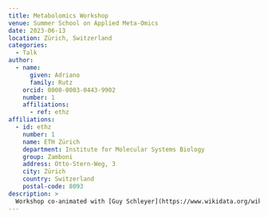 ```yaml
---
title: Metabolomics Workshop
venue: Summer School on Applied Meta-Omics
date: 2023-06-13
location: Zürich, Switzerland
categories:
  - Talk
author:
  - name:
      given: Adriano
      family: Rutz
    orcid: 0000-0003-0443-9902
    number: 1
    affiliations:
      - ref: ethz
affiliations:
  - id: ethz
    number: 1
    name: ETH Zürich
    department: Institute for Molecular Systems Biology
    group: Zamboni
    address: Otto-Stern-Weg, 3
    city: Zürich
    country: Switzerland
    postal-code: 8093
description: >
  Workshop co-animated with [Guy Schleyer](https://www.wikidata.org/wiki/Q91341310) during the [Summer School on Applied Meta-Omics](https://micro.biol.ethz.ch/events/summerschool.html).
---
```

